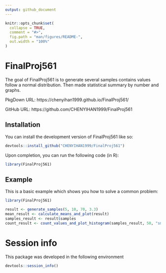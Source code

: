 ```yaml
---
output: github_document
---
```


<!-- README.md is generated from README.Rmd. Please edit that file -->

```r
knitr::opts_chunk$set(
  collapse = TRUE,
  comment = "#>",
  fig.path = "man/figures/README-",
  out.width = "100%"
)
```

# FinalProj561

<!-- badges: start -->
<!-- badges: end -->

The goal of FinalProj561 is to generate several samples contains values follow a normal
distribution. Then made statistical summary by number and graphs.

PkgDown URL: https://chenyihan1999.github.io/FinalProj561/

GitHub URL: https://github.com/CHENYIHAN1999/FinalProj561

## Installation

You can install the development version of FinalProj561 like so:

``` r
devtools::install_github("CHENYIHAN1999/FinalProj561")
```

Upon completion, you can run the following code (in R):
```r
library(FinalProj561)
```

## Example

This is a basic example which shows you how to solve a common problem:

```r
library(FinalProj561)

result <- generate_samples(5, 10, 70, 3.3)
mean_result <- calculate_means_and_plot(result)
samples_result <- result$samples
count_result <- count_values_and_plot_histogram(samples_result, 50, "smaller")
```

# Session info

This package was developed in the following environment
```r
devtools::session_info()
```












